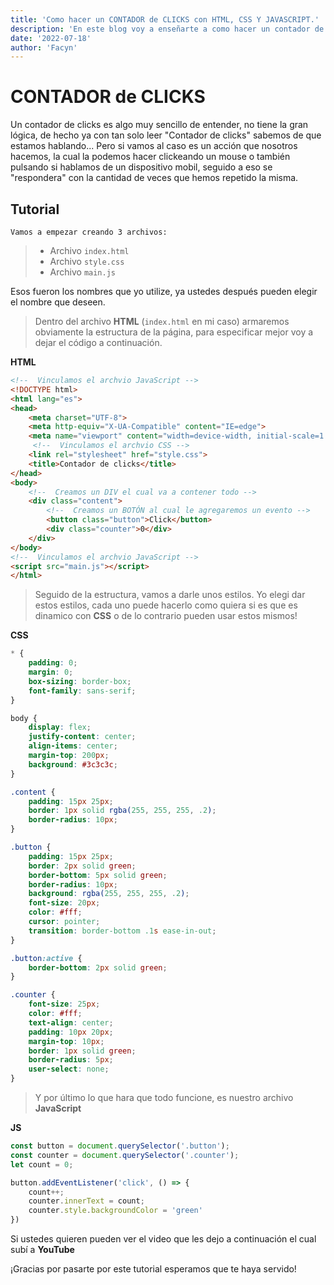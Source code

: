```yaml
---
title: 'Como hacer un CONTADOR de CLICKS con HTML, CSS Y JAVASCRIPT.'
description: 'En este blog voy a enseñarte a como hacer un contador de clicks fácil y rápido.'
date: '2022-07-18'
author: 'Facyn'
---
```


# CONTADOR de CLICKS

Un contador de clicks es algo muy sencillo de entender, no tiene la gran lógica, de hecho ya con tan solo leer "Contador de clicks" sabemos de que estamos hablando...  Pero si vamos al caso es un acción que nosotros hacemos, la cual la podemos hacer clickeando un mouse o también pulsando si hablamos de un dispositivo mobil,  seguido a eso se "respondera" con la cantidad de veces que hemos repetido la misma.

## Tutorial

`Vamos a empezar creando 3 archivos:`

> - Archivo `index.html`
> - Archivo `style.css`
> - Archivo `main.js`

Esos fueron los nombres que yo utilize, ya ustedes después pueden elegir el nombre que deseen.

> Dentro del archivo **HTML** (`index.html` en mi caso) armaremos obviamente la estructura de la página, para especificar mejor voy a dejar el código a continuación.

**HTML**

```html
<!--  Vinculamos el archvio JavaScript -->
<!DOCTYPE html>
<html lang="es">
<head>
    <meta charset="UTF-8">
    <meta http-equiv="X-UA-Compatible" content="IE=edge">
    <meta name="viewport" content="width=device-width, initial-scale=1.0">
     <!--  Vinculamos el archvio CSS -->
    <link rel="stylesheet" href="style.css">
    <title>Contador de clicks</title>
</head>
<body>
    <!--  Creamos un DIV el cual va a contener todo -->
    <div class="content">
        <!--  Creamos un BOTÓN al cual le agregaremos un evento -->
        <button class="button">Click</button>
        <div class="counter">0</div>
    </div>
</body>
<!--  Vinculamos el archvio JavaScript -->
<script src="main.js"></script>
</html>
```

> Seguido de la estructura, vamos a darle unos estilos. Yo elegi dar estos estilos, cada uno puede hacerlo como quiera si es que es dinamico con **CSS** o de lo contrario pueden usar estos mismos!

**CSS**

```css
* {
    padding: 0;
    margin: 0;
    box-sizing: border-box;
    font-family: sans-serif;
}

body {
    display: flex;
    justify-content: center;
    align-items: center;
    margin-top: 200px;
    background: #3c3c3c;
}

.content {
    padding: 15px 25px;
    border: 1px solid rgba(255, 255, 255, .2);
    border-radius: 10px;
}

.button {
    padding: 15px 25px;
    border: 2px solid green;
    border-bottom: 5px solid green;
    border-radius: 10px;
    background: rgba(255, 255, 255, .2);
    font-size: 20px;
    color: #fff;
    cursor: pointer;
    transition: border-bottom .1s ease-in-out;
}

.button:active {
    border-bottom: 2px solid green;
}

.counter {
    font-size: 25px;
    color: #fff;
    text-align: center;
    padding: 10px 20px;
    margin-top: 10px;
    border: 1px solid green;
    border-radius: 5px;
    user-select: none;
}
```

> Y por último lo que hara que todo funcione, es nuestro archivo **JavaScript**

**JS**

```js
const button = document.querySelector('.button');
const counter = document.querySelector('.counter');
let count = 0;

button.addEventListener('click', () => {
    count++;
    counter.innerText = count;
    counter.style.backgroundColor = 'green'
})
```

Si ustedes quieren pueden ver el video que les dejo a continuación el cual subí a **YouTube**

<YouTube id="aSMORLgMC3I" />

¡Gracias por pasarte por este tutorial esperamos que te haya servido!